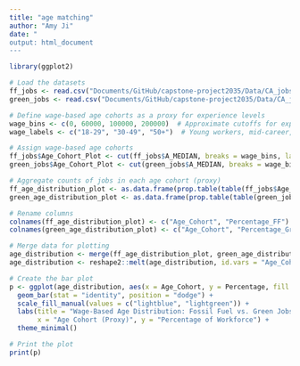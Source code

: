 ```yaml
---
title: "age matching"
author: "Amy Ji"
date: "
output: html_document
---
```


```r
library(ggplot2)

# Load the datasets
ff_jobs <- read.csv("Documents/GitHub/capstone-project2035/Data/CA_jobs_ff.csv")
green_jobs <- read.csv("Documents/GitHub/capstone-project2035/Data/CA_jobs_green.csv")

# Define wage-based age cohorts as a proxy for experience levels
wage_bins <- c(0, 60000, 100000, 200000)  # Approximate cutoffs for experience levels
wage_labels <- c("18-29", "30-49", "50+")  # Young workers, mid-career, near-retirement

# Assign wage-based age cohorts
ff_jobs$Age_Cohort_Plot <- cut(ff_jobs$A_MEDIAN, breaks = wage_bins, labels = wage_labels, include.lowest = TRUE)
green_jobs$Age_Cohort_Plot <- cut(green_jobs$A_MEDIAN, breaks = wage_bins, labels = wage_labels, include.lowest = TRUE)

# Aggregate counts of jobs in each age cohort (proxy)
ff_age_distribution_plot <- as.data.frame(prop.table(table(ff_jobs$Age_Cohort_Plot)) * 100)
green_age_distribution_plot <- as.data.frame(prop.table(table(green_jobs$Age_Cohort_Plot)) * 100)

# Rename columns
colnames(ff_age_distribution_plot) <- c("Age_Cohort", "Percentage_FF")
colnames(green_age_distribution_plot) <- c("Age_Cohort", "Percentage_Green")

# Merge data for plotting
age_distribution <- merge(ff_age_distribution_plot, green_age_distribution_proxy, by = "Age_Cohort", all = TRUE)
age_distribution <- reshape2::melt(age_distribution, id.vars = "Age_Cohort", variable.name = "Job_Type", value.name = "Percentage")

# Create the bar plot
p <- ggplot(age_distribution, aes(x = Age_Cohort, y = Percentage, fill = Job_Type)) +
  geom_bar(stat = "identity", position = "dodge") +
  scale_fill_manual(values = c("lightblue", "lightgreen")) +
  labs(title = "Wage-Based Age Distribution: Fossil Fuel vs. Green Jobs", 
       x = "Age Cohort (Proxy)", y = "Percentage of Workforce") +
  theme_minimal()

# Print the plot
print(p)
```

